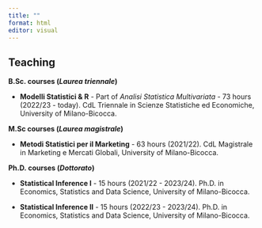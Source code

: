 ```yaml
---
title: ""
format: html
editor: visual
---
```


## Teaching

**B.Sc. courses (*Laurea triennale*)**

-   [**Modelli Statistici & R**]{.text-primary} - Part of *Analisi Statistica Multivariata* - 73 hours (2022/23 - today). CdL Triennale in Scienze Statistiche ed Economiche, University of Milano-Bicocca.

**M.Sc courses (*Laurea magistrale*)**

-   [**Metodi Statistici per il Marketing**]{.text-primary} - 63 hours (2021/22). CdL Magistrale in Marketing e Mercati Globali, University of Milano-Bicocca.

**Ph.D. courses (*Dottorato*)**

-   [**Statistical Inference I**]{.text-primary} - 15 hours (2021/22 - 2023/24). Ph.D. in Economics, Statistics and Data Science, University of Milano-Bicocca.

-   [**Statistical Inference II**]{.text-primary} - 15 hours (2022/23 - 2023/24). Ph.D. in Economics, Statistics and Data Science, University of Milano-Bicocca.
